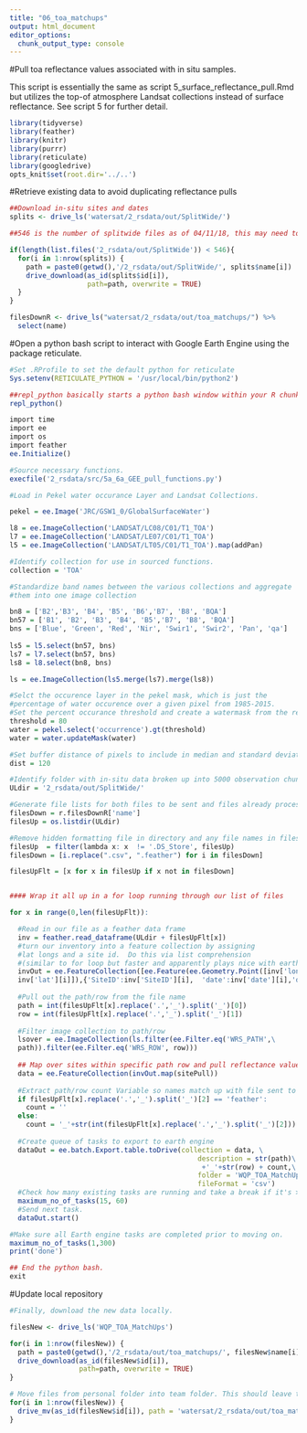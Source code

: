```yaml
---
title: "06_toa_matchups"
output: html_document
editor_options: 
  chunk_output_type: console
---
```

#Pull toa reflectance values associated with in situ samples.

This script is essentially the same as script 5_surface_reflectance_pull.Rmd but utilizes the top-of atmosphere Landsat collections instead of surface reflectance.  See script 5 for further detail. 

```r
library(tidyverse)
library(feather)
library(knitr)
library(purrr)
library(reticulate)
library(googledrive)
opts_knit$set(root.dir='../..')

```

#Retrieve existing data to avoid duplicating reflectance pulls

```r

##Download in-situ sites and dates
splits <- drive_ls('watersat/2_rsdata/out/SplitWide/')

##546 is the number of splitwide files as of 04/11/18, this may need to be changed if the wqp/lagos data changes.

if(length(list.files('2_rsdata/out/SplitWide')) < 546){
  for(i in 1:nrow(splits)) {
    path = paste0(getwd(),'/2_rsdata/out/SplitWide/', splits$name[i])
    drive_download(as_id(splits$id[i]),
                   path=path, overwrite = TRUE)
  }
}

filesDownR <- drive_ls("watersat/2_rsdata/out/toa_matchups/") %>% 
  select(name)

```

#Open a python bash script to interact with Google Earth Engine using the package reticulate.

```r
#Set .RProfile to set the default python for reticulate
Sys.setenv(RETICULATE_PYTHON = '/usr/local/bin/python2')

##repl_python basically starts a python bash window within your R chunk.  This can be used to actually interact with earth engine.
repl_python()

import time
import ee
import os
import feather
ee.Initialize()

#Source necessary functions.
execfile('2_rsdata/src/5a_6a_GEE_pull_functions.py')

#Load in Pekel water occurance Layer and Landsat Collections.

pekel = ee.Image('JRC/GSW1_0/GlobalSurfaceWater')

l8 = ee.ImageCollection('LANDSAT/LC08/C01/T1_TOA')
l7 = ee.ImageCollection('LANDSAT/LE07/C01/T1_TOA')
l5 = ee.ImageCollection('LANDSAT/LT05/C01/T1_TOA').map(addPan)

#Identify collection for use in sourced functions.
collection = 'TOA'

#Standardize band names between the various collections and aggregate 
#them into one image collection

bn8 = ['B2','B3', 'B4', 'B5', 'B6','B7', 'B8', 'BQA']
bn57 = ['B1', 'B2', 'B3', 'B4', 'B5','B7', 'B8', 'BQA']
bns = ['Blue', 'Green', 'Red', 'Nir', 'Swir1', 'Swir2', 'Pan', 'qa']
  
ls5 = l5.select(bn57, bns)
ls7 = l7.select(bn57, bns)
ls8 = l8.select(bn8, bns)

ls = ee.ImageCollection(ls5.merge(ls7).merge(ls8))

#Selct the occurence layer in the pekel mask, which is just the 
#percentage of water occurence over a given pixel from 1985-2015.
#Set the percent occurance threshold and create a watermask from the result.
threshold = 80
water = pekel.select('occurrence').gt(threshold)
water = water.updateMask(water)

#Set buffer distance of pixels to include in median and standard deviation #calculation.  Distance is in meters from supplied sample point.  
dist = 120

#Identify folder with in-situ data broken up into 5000 observation chunks by path/row and
ULdir = '2_rsdata/out/SplitWide/'

#Generate file lists for both files to be sent and files already processed in google earth engine
filesDown = r.filesDownR['name']
filesUp = os.listdir(ULdir) 

#Remove hidden formatting file in directory and any file names in filesUp that are already in files down.
filesUp  = filter(lambda x: x  != '.DS_Store', filesUp)
filesDown = [i.replace(".csv", ".feather") for i in filesDown]

filesUpFlt = [x for x in filesUp if x not in filesDown]


#### Wrap it all up in a for loop running through our list of files

for x in range(0,len(filesUpFlt)):

  #Read in our file as a feather data frame
  inv = feather.read_dataframe(ULdir + filesUpFlt[x])
  #turn our inventory into a feature collection by assigning 
  #lat longs and a site id.  Do this via list comprehension 
  #(similar to for loop but faster and apparently plays nice with earth engine.)
  invOut = ee.FeatureCollection([ee.Feature(ee.Geometry.Point([inv['long'][i],\
  inv['lat'][i]]),{'SiteID':inv['SiteID'][i],  'date':inv['date'][i],'date_unity':inv['date_unity'][i]}) for i in range(0,len(inv))]) 
  
  #Pull out the path/row from the file name
  path = int(filesUpFlt[x].replace('.','_').split('_')[0])
  row = int(filesUpFlt[x].replace('.','_').split('_')[1])
  
  #Filter image collection to path/row  
  lsover = ee.ImageCollection(ls.filter(ee.Filter.eq('WRS_PATH',\
  path)).filter(ee.Filter.eq('WRS_ROW', row)))
    
  ## Map over sites within specific path row and pull reflectance values
  data = ee.FeatureCollection(invOut.map(sitePull))
  
  #Extract path/row count Variable so names match up with file sent to GGE
  if filesUpFlt[x].replace('.','_').split('_')[2] == 'feather':
    count = ''
  else:
    count = '_'+str(int(filesUpFlt[x].replace('.','_').split('_')[2]))
  
  #Create queue of tasks to export to earth engine
  dataOut = ee.batch.Export.table.toDrive(collection = data, \
                                              description = str(path)\
                                               +'_'+str(row) + count,\
                                              folder = 'WQP_TOA_MatchUps',\
                                              fileFormat = 'csv')
  #Check how many existing tasks are running and take a break if it's >15
  maximum_no_of_tasks(15, 60)
  #Send next task.
  dataOut.start()

#Make sure all Earth engine tasks are completed prior to moving on.  
maximum_no_of_tasks(1,300)
print('done')

## End the python bash.
exit
```

#Update local repository

```r
  
#Finally, download the new data locally.

filesNew <- drive_ls('WQP_TOA_MatchUps')

for(i in 1:nrow(filesNew)) {
  path = paste0(getwd(),'/2_rsdata/out/toa_matchups/', filesNew$name[i])
  drive_download(as_id(filesNew$id[i]),
                 path=path, overwrite = TRUE)
}

# Move files from personal folder into team folder. This should leave the team folder #up-to-date and the personal folder empty to avoid duplicates for future pulls.
for(i in 1:nrow(filesNew)) {
  drive_mv(as_id(filesNew$id[i]), path = 'watersat/2_rsdata/out/toa_matchups/')
}

```

